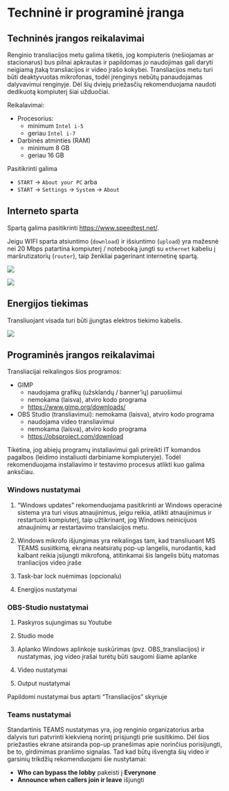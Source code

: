 # Techninė ir programinė įranga

## Techninės įrangos reikalavimai

Renginio transliacijos metu galima tikėtis, jog kompiuteris (nešiojamas ar stacionarus) bus pilnai apkrautas ir papildomas jo naudojimas gali daryti neigiamą įtaką transliacijos ir video įrašo kokybei. Transliacijos metu turi būti deaktyvuotas mikrofonas, todėl įrenginys nebūtų panaudojamas dalyvavimui renginyje. Dėl šių dviejų priežasčių rekomenduojama naudoti dedikuotą kompiuterį šiai užduočiai. 

Reikalavimai:

* Procesorius:
    * minimum `Intel i-5`
    * geriau `Intel i-7` 
* Darbinės atminties (RAM)
    * minimum 8 GB
    * geriau 16 GB

Pasitikrinti galima 

* `START` -> `About your PC` arba 
* `START` -> `Settings` -> `System` -> `About`

## Interneto sparta

Spartą galima pasitikrinti [https://www.speedtest.net/](https://www.speedtest.net/).

Jeigu WIFI sparta atsiuntimo (`download`) ir išsiuntimo (`upload`) yra mažesnė nei 20 Mbps patartina kompiuterį / notebooką jungti su `ethernet` kabeliu į maršrutizatorių (`router`), taip ženkliai pagerinant internetinę spartą.

![](figures/1_technical/router-connect-2.jpg)

![](figures/1_technical/laptop-connect.jpg)

## Energijos tiekimas

Transliuojant visada turi būti įjungtas elektros tiekimo kabelis.

![](figures/1_technical/power.png)


## Programinės įrangos reikalavimai

Transliacijai reikalingos šios programos:

* GIMP
    * naudojama grafikų (užsklandų / banner’ių) paruošimui
    * nemokama (laisva), atviro kodo programa
    * <https://www.gimp.org/downloads/>

* OBS Studio (transliavimui): nemokama (laisva), atviro kodo programa
    * naudojama video transliavimui
    * nemokama (laisva), atviro kodo programa
    * <https://obsproject.com/download>

Tikėtina, jog abiejų programų instaliavimui gali prireikti IT komandos pagalbos (leidimo instaliuoti darbiniame kompiuteryje). Todėl rekomenduojama instaliavimo ir testavimo procesus atlikti kuo galima anksčiau.


### Windows nustatymai

1. "Windows updates" rekomenduojama pasitikrinti ar Windows operacinė sistema yra turi visus atnaujinimus, jeigu reikia, atlikti atnaujinimus ir restartuoti kompiuterį, taip užtikrinant, jog Windows neinicijuos atnaujinimų ar restartavimo translaicijos metu.

2. Windows mikrofo išjungimas yra reikalingas tam, kad transliuoant MS TEAMS susiitkimą, ekrana neatsiratų pop-up langelis, nurodantis, kad kalbant reikia įsijungti mikrofoną, atitinkamai šis langelis būtų matomas tranliacijos video įraše

3. Task-bar lock nuėmimas (opcionalu)

4. Energijos nustatymai


### OBS-Studio nustatymai

1. Paskyros sujungimas su Youtube

2. Studio mode

3. Aplanko Windows aplinkoje suskūrimas (pvz. OBS_transliacijos) ir nustatymas, jog video įrašai turėtų būti saugomi šiame aplanke

4. Video nustatymai

5. Output nustatymai

Papildomi nustatymai bus aptarti "Transliacijos" skyriuje


### Teams nustatymai

Standartinis TEAMS nustatymas yra, jog renginio organizatorius arba dalyvis turi patvrinti kiekvieną norintį prisjungti prie susitikimo. Dėl šios priežasties ekrane atsiranda pop-up pranešimas apie norinčius porisijungti, be to, girdimimas pranšimo signalas.  Tad kad būtų išvengta šių video ir garsinių trikdžių rekomenduojami šie nustytamai:

* **Who can bypass the lobby** pakeisti į **Everynone**
* **Announce when callers join ir leave** išjungti






